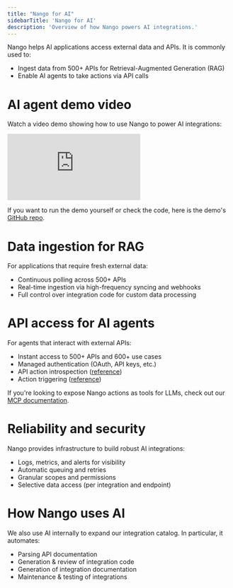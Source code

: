 ```yaml
---
title: "Nango for AI"
sidebarTitle: 'Nango for AI'
description: 'Overview of how Nango powers AI integrations.'
---
```


Nango helps AI applications access external data and APIs. It is commonly used to:
- Ingest data from 500+ APIs for Retrieval-Augmented Generation (RAG)
- Enable AI agents to take actions via API calls

# AI agent demo video

Watch a video demo showing how to use Nango to power AI integrations: 

<div style={{ position: 'relative', overflow: 'hidden', paddingTop: '56.25%' }}>
    <iframe
        src="https://www.loom.com/embed/bdf871464fd148048ffe00eba3a1b982"
        frameBorder="0"
        allowFullScreen
        style={{ position: 'absolute', top: 0, left: 0, width: '100%', height: '100%' }}
        title="Loom video"
    ></iframe>
</div>

If you want to run the demo yourself or check the code, here is the demo's [GitHub repo](https://github.com/NangoHQ/ai-agent-demo). 

# Data ingestion for RAG

For applications that require fresh external data:
- Continuous polling across 500+ APIs
- Real-time ingestion via high-frequency syncing and webhooks
- Full control over integration code for custom data processing

# API access for AI agents

For agents that interact with external APIs:
- Instant access to 500+ APIs and 600+ use cases
- Managed authentication (OAuth, API keys, etc.)
- API action introspection ([reference](/reference/api/scripts/config))
- Action triggering ([reference](/reference/api/action/trigger))

If you're looking to expose Nango actions as tools for LLMs, check out our [MCP documentation](/guides/mcp).

# Reliability and security

Nango provides infrastructure to build robust AI integrations:
- Logs, metrics, and alerts for visibility
- Automatic queuing and retries
- Granular scopes and permissions
- Selective data access (per integration and endpoint)

# How Nango uses AI

We also use AI internally to expand our integration catalog. In particular, it automates:
- Parsing API documentation 
- Generation & review of integration code
- Generation of integration documentation
- Maintenance & testing of integrations
